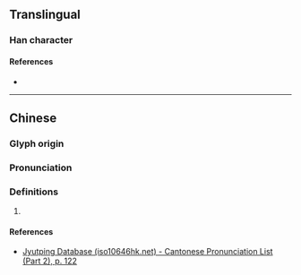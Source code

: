 {{character info/new}}
==Translingual==

===Han character===
{{Han char|rn=72|rad=日|as=04|sn=8|four=67047|canj=ANHE|ids=⿰日及}}

====References====
* {{Han ref|kx=0490.370|dkj=13790|dj=0852.070|hdz=21487.170|uh=6605|ud=26117|bh=CCCD|bd=52429}}

----

==Chinese==
{{zh-forms}}

===Glyph origin===
{{Han etym}}

===Pronunciation===
{{zh-pron
|m=jié
|c=gip6
|mc=y
|oc=y
|cat=
}}

===Definitions===
{{zh-hanzi}}

# {{rfdef|zh}}

====References====
* [http://www.iso10646hk.net/jp/document/download.jsp Jyutping Database (iso10646hk.net) - Cantonese Pronunciation List (Part 2), p. 122]
